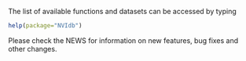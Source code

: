 The list of available functions and datasets can be accessed by typing

``` r
help(package="NVIdb")
```
Please check the NEWS for information on new features, bug fixes and other changes.
